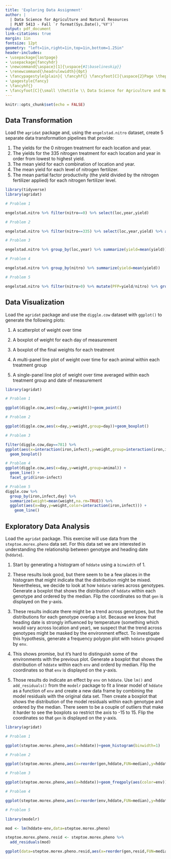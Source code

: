```yaml
---
title: 'Exploring Data Assignment'
author: |
  | Data Science for Agriculture and Natural Resources
  | PLNT 5413 - Fall `r format(Sys.Date(),'%Y')`
output: pdf_document
link-citations: true
margin: 1in
fontsize: 12pt
geometry: "left=1in,right=1in,top=1in,bottom=1.25in"
header-includes:
- \usepackage{lastpage}
- \usepackage{fancyhdr}
- \newcommand{\aspace}[1]{\vspace{#1\baselineskip}}
- \renewcommand{\headrulewidth}{0pt}
- \fancypagestyle{plain}{ \fancyhf{} \fancyfoot[C]{\aspace{2}Page \thepage~of~\pageref{LastPage}} }
- \pagestyle{fancy}
- \fancyhf{}
- \fancyfoot[C]{\small \thetitle \\ Data Science for Agriculture and Natural Resources\\PLNT 5413 - Fall `r format(Sys.Date(),'%Y')`\\ Page \thepage~of~\pageref{LastPage}}
---
```


```r
knitr::opts_chunk$set(echo = FALSE)
```

## Data Transformation

Load the `agridat` package and, using the `engelstad.nitro` dataset, create 5 separate data transformation pipelines that provide:

1. The yields for the 0 nitrogen treatment for each location and year.
2. The yields for the 335 nitrogen treatment for each location and year in order from lowest to highest yield.
3. The mean yield for each combination of location and year.
4. The mean yield for each level of nitrogen fertilizer.
5. The mean partial factor productivity (the yield divided by the nitrogen fertilizer applied) for each nitrogen fertilizer level.

```r
library(tidyverse)
library(agridat)

# Problem 1

engelstad.nitro %>% filter(nitro==0) %>% select(loc,year,yield)

# Problem 2

engelstad.nitro %>% filter(nitro==335) %>% select(loc,year,yield) %>% arrange(yield)

# Problem 3

engelstad.nitro %>% group_by(loc,year) %>% summarize(yield=mean(yield))

# Problem 4

engelstad.nitro %>% group_by(nitro) %>% summarize(yield=mean(yield))

# Problem 5

engelstad.nitro %>% filter(nitro>0) %>% mutate(PFP=yield/nitro) %>% group_by(nitro) %>% summarize(PFP=mean(PFP))
```


## Data Visualization

Load the `agridat` package and use the `diggle.cow` dataset with `ggplot()` to generate the following plots:

1. A scatterplot of weight over time

2. A boxplot of weight for each day of measurement

3. A boxplot of the final weights for each treatment

4. A multi-panel line plot of weight over time for each animal within each treatment group

5. A single-panel line plot of weight over time averaged within each treatment group and date of measurement

```r
library(agridat)

# Problem 1

ggplot(diggle.cow,aes(x=day,y=weight))+geom_point()

# Problem 2

ggplot(diggle.cow,aes(x=day,y=weight,group=day))+geom_boxplot()

# Problem 3

filter(diggle.cow,day==781) %>%
ggplot(aes(x=interaction(iron,infect),y=weight,group=interaction(iron,infect))) +
  geom_boxplot()

# Problem 4
ggplot(diggle.cow,aes(x=day,y=weight,group=animal)) +
  geom_line() +
  facet_grid(iron~infect)

# Problem 5
diggle.cow %>%
  group_by(iron,infect,day) %>%
  summarize(weight=mean(weight,na.rm=TRUE)) %>%
  ggplot(aes(x=day,y=weight,color=interaction(iron,infect))) +
    geom_line()

```


## Exploratory Data Analysis

Load the `agridat` package. This exercise will use data from the `steptoe.morex.pheno` data set. For this data set we are interested in understanding the relationship between genotype and heading date (`hddate`).

1. Start by generating a histogram of `hddate` using a `binwidth` of 1.

2. These results look good, but there seem to be a few places in the histogram that might indicate that the distribution might be mixed. Nevertheless, we decide to look at how `hddate` varies across genotypes. Generate a boxplot that shows the distribution of `hddate` within each genotype and ordered by the median. Flip the coordinates so that `gen` is displayed on the y-axis.

3. These results indicate there might be a trend across genotypes, but the distributions for each genotype overlap a lot. Because we know that heading date is strongly influenced by temperature (something which would vary across location and year), we suspect that the trend across genotypes might be masked by the environment effect. To investigate this hypothesis, generate a frequency polygon plot with `hddate` grouped by `env`.

4. This shows promise, but it's hard to distinguish some of the environments with the previous plot. Generate a boxplot that shows the distribution of `hddate` within each `env` and orderd by median. Flip the coordinates so that `env` is displayed on the y-axis.

5. Those results do indicate an effect by `env` on `hddate`. Use `lm()` and `add_residuals()` from the `modelr` package to fit a linear model of `hddate` as a function of `env` and create a new data frame by combining the model residuals with the original data set. Then create a boxplot 
that shows the distribution of the model residuals within each genotype and ordered by the median. There seem to be a couple of outliers that make it harder to see the boxplots so restrict the axis to -15 to 15. Flip the coordinates so that `gen` is displayed on the y-axis.

```r
library(agridat)

# Problem 1

ggplot(steptoe.morex.pheno,aes(x=hddate))+geom_histogram(binwidth=1)

# Problem 2

ggplot(steptoe.morex.pheno,aes(x=reorder(gen,hddate,FUN=median),y=hddate))+geom_boxplot()+coord_flip()

# Problem 3

ggplot(steptoe.morex.pheno,aes(x=hddate))+geom_freqpoly(aes(color=env))

# Problem 4

ggplot(steptoe.morex.pheno,aes(x=reorder(env,hddate,FUN=median),y=hddate))+geom_boxplot()+coord_flip()

# Problem 5

library(modelr)

mod <- lm(hddate~env,data=steptoe.morex.pheno)

steptoe.morex.pheno.resid <- steptoe.morex.pheno %>%
  add_residuals(mod)

ggplot(data=steptoe.morex.pheno.resid,aes(x=reorder(gen,resid,FUN=median),y=resid))+geom_boxplot()+coord_flip(ylim=c(-15,15))
```

